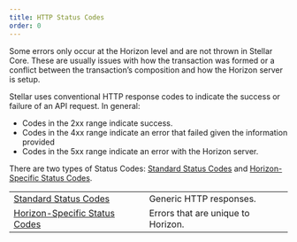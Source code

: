 ```yaml
---
title: HTTP Status Codes
order: 0
---
```



Some errors only occur at the Horizon level and are not thrown in Stellar Core. These are usually issues with how the transaction was formed or a conflict between the transaction’s composition and how the Horizon server is setup.

Stellar uses conventional HTTP response codes to indicate the success or failure of an API request. In general:

- Codes in the 2xx range indicate success.
- Codes in the 4xx range indicate an error that failed given the information provided
- Codes in the 5xx range indicate an error with the Horizon server.

There are two types of Status Codes: [Standard Status Codes](./standard.mdx) and [Horizon-Specific Status Codes](./horizon-specific.mdx).

<NavTable title="HTTP Status Code Types">

|  |  |
| --- | --- |
| [Standard Status Codes](./standard.mdx) | Generic HTTP responses. |
| [Horizon-Specific Status Codes](./horizon-specific.mdx) | Errors that are unique to Horizon. |

</NavTable>
